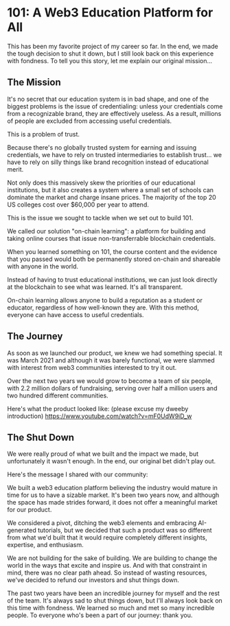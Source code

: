 # 101: A Web3 Education Platform for All

This has been my favorite project of my career so far. In the end, we made the tough decision to shut it down, but I still look back on this experience with fondness. To tell you this story, let me explain our original mission...

## The Mission
It's no secret that our education system is in bad shape, and one of the biggest problems is the issue of credentialing: unless your credentials come from a recognizable brand, they are effectively useless. As a result, millions of people are excluded from accessing useful credentials.

This is a problem of trust.

Because there's no globally trusted system for earning and issuing credentials, we have to rely on trusted intermediaries to establish trust... we have to rely on silly things like brand recognition instead of educational merit.

Not only does this massively skew the priorities of our educational institutions, but it also creates a system where a small set of schools can dominate the market and charge insane prices. The majority of the top 20 US colleges cost over $60,000 per year to attend.

This is the issue we sought to tackle when we set out to build 101.

We called our solution "on-chain learning": a platform for building and taking online courses that issue non-transferrable blockchain credentials.

When you learned something on 101, the course content and the evidence that you passed would both be permanently stored on-chain and shareable with anyone in the world.

Instead of having to trust educational institutions, we can just look directly at the blockchain to see what was learned. It's all transparent.

On-chain learning allows anyone to build a reputation as a student or educator, regardless of how well-known they are. With this method, everyone can have access to useful credentials.

## The Journey

As soon as we launched our product, we knew we had something special. It was March 2021 and although it was barely functional, we were slammed with interest from web3 communities interested to try it out.

Over the next two years we would grow to become a team of six people, with 2.2 million dollars of fundraising, serving over half a million users and two hundred different communities.

Here's what the product looked like: (please excuse my dweeby introduction) https://www.youtube.com/watch?v=mF0UdW9iD_w

## The Shut Down

We were really proud of what we built and the impact we made, but unfortunately it wasn't enough. In the end, our original bet didn't play out.

Here's the message I shared with our community:

We built a web3 education platform believing the industry would mature in time for us to have a sizable market. It's been two years now, and although the space has made strides forward, it does not offer a meaningful market for our product.

We considered a pivot, ditching the web3 elements and embracing AI-generated tutorials, but we decided that such a product was so different from what we'd built that it would require completely different insights, expertise, and enthusiasm.

We are not building for the sake of building. We are building to change the world in the ways that excite and inspire us. And with that constraint in mind, there was no clear path ahead. So instead of wasting resources, we've decided to refund our investors and shut things down.

The past two years have been an incredible journey for myself and the rest of the team. It's always sad to shut things down, but I'll always look back on this time with fondness. We learned so much and met so many incredible people. To everyone who's been a part of our journey: thank you.
